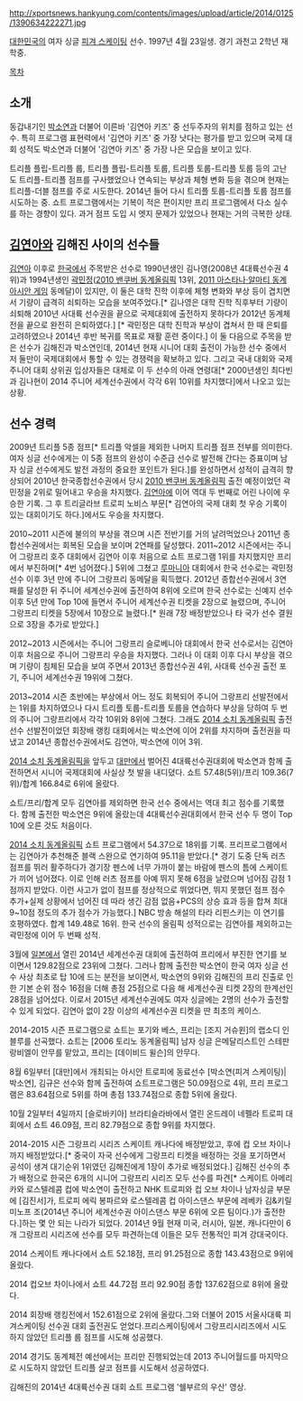 http://xportsnews.hankyung.com/contents/images/upload/article/2014/0125/1390634222271.jpg

[[대한민국]]의 여자 싱글 [[피겨 스케이팅]] 선수. 1997년 4월 23일생. 경기 과천고 2학년 재학중.

[[목차]]

== 소개 ==
동갑내기인 [[박소연(피겨 스케이팅)|박소연]]과 더불어 이른바 '김연아 키즈' 중 선두주자의 위치를 점하고 있는 선수. 특히 프로그램 표현력에서 '김연아 키즈' 중 가장 낫다는 평가를 받고 있으며 국제 대회 성적도 박소연과 더불어 '김연아 키즈' 중 가장 나은 모습을 보이고 있다.

트리플 플립-트리플 룹, 트리플 플립-트리플 토룹, 트리플 토룹-트리플 토룹 등의 고난도 트리플-트리플 점프를 구사했었으나 연속되는 부상과 체형 변화 등을 겪으며 현재는 트리플-더블 점프를 주로 시도한다. 2014년 들어 다시 트리플 토룹-트리플 토룹 점프를 시도하는 중. 쇼트 프로그램에서는 기복이 적은 편이지만 프리 프로그램에서 다소 실수를 하는 경향이 있다. 과거 점프 도입 시 엣지 문제가 있었으나 현재는 거의 극복한 상태.


== [[김연아]]와 김해진 사이의 선수들 ==
[[김연아]] 이후로 [[한국]]에서 주목받은 선수로 1990년생인 김나영(2008년 4대륙선수권 4위)과 1994년생인 [[곽민정]]([[2010 밴쿠버 동계올림픽]] 13위, [[2011 아스타나·알마티 동계 아시안 게임]] 동메달)이 있지만, 이 둘은 대학 진학 이후에 체형 변화와 부상 등이 겹치면서 기량이 급격히 쇠퇴하는 모습을 보여주었다.[* 김나영은 대학 진학 직후부터 기량이 쇠퇴해 2010년 사대륙 선수권을 끝으로 국제대회에 출전하지 못하다가 2012년 동계체전을 끝으로 완전히 은퇴하였다.] [* 곽민정은 대학 진학과 부상이 겹쳐서 한 때 은퇴를 고려하였으나 2014년 후반 복귀를 목표로 재활 훈련 중이다.] 이 둘 다음으로 주목을 받은 선수가 김해진과 박소연인데, 2014년 현재 시니어 대회 출전이 가능한 선수 중에서 저 둘만이 국제대회에서 통할 수 있는 경쟁력을 확보하고 있다. 그리고 국내 대회와 국제 주니어 대회 상위권 입상자들은 대체로 이 두 선수의 아래 연령대[* 2000년생인 최다빈과 김나현이 2014 주니어 세계선수권에서 각각 6위 10위를 차지했다]에서 나오고 있는 상황.

== 선수 경력 ==
2009년 트리플 5종 점프[* 트리플 악셀을 제외한 나머지 트리플 점프 전부를 의미한다. 여자 싱글 선수에게는 이 5종 점프의 완성이 수준급 선수로 발전해 간다는 증표이며 남자 싱글 선수에게도 발전 과정의 중요한 포인트가 된다.]를 완성하면서 성적이 급격히 향상되어 2010년 한국종합선수권에서 당시 [[2010 밴쿠버 동계올림픽]] 출전 예정이었던 곽민정을 2위로 밀어내고 우승을 차지했다. [[김연아]]에 이어 역대 두 번째로 어린 나이에 우승한 기록. 그 후 트리글라브 트로피 노비스 부문[* 김연아의 국제 대회 첫 우승 기록이 있는 대회이기도 하다.]에서도 우승을 차지했다.

2010~2011 시즌에 불의의 부상을 겪으며 시즌 전반기를 거의 날려먹었으나 2011년 종합선수권에서는 회복된 모습을 보이며 2연패를 달성했다. 2011~2012 시즌에서는 주니어 그랑프리 호주 대회에서 김연아 이후 처음으로 쇼트 프로그램 1위를 차지했지만 프리에서 부진하며[* 4번 넘어졌다.] 5위에 그쳤고 [[루마니아]] 대회에서 한국 선수로는 곽민정 선수 이후 3년 만에 주니어 그랑프리 동메달을 획득했다. 2012년 종합선수권에서 3연패를 달성한 뒤 주니어 세계선수권에 출전하여 8위에 오르며 한국 선수로는 신예지 선수 이후 5년 만에 Top 10에 들면서 주니어 세계선수권 티켓을 2장으로 늘렸으며, 주니어 그랑프리 티켓을 5장에서 10장으로 늘렸다.[* 원래 7장 배정받았으나 타 국가 선수 결원으로 3장을 추가로 받았다.]

2012~2013 시즌에서는 주니어 그랑프리 슬로베니아 대회에서 한국 선수로서는 김연아 이후 처음으로 주니어 그랑프리 우승을 차지했다. 그러나 이 대회 이후 다시 부상을 겪으며 기량이 침체된 모습을 보여 주면서 2013년 종합선수권 4위, 사대륙 선수권 출전 포기, 주니어 세계선수권 19위에 그쳤다. 

2013~2014 시즌 초반에는 부상에서 어느 정도 회복되어 주니어 그랑프리 선발전에서는 1위를 차지하였으나 다시 트리플 토룹-트리플 토룹을 연습하다 부상을 당하여 두 번의 주니어 그랑프리에서 각각 10위와 8위에 그쳤다. 그래도 [[2014 소치 동계올림픽]] 출전 선수 선발전이었던 회장배 랭킹 대회에서는 박소연에 이어 2위를 차지하며 출전권을 따냈고 2014년 종합선수권에서도 김연아, 박소연에 이어 3위.

[[2014 소치 동계올림픽]]을 앞두고 [[대만]]에서 벌어진 4대륙선수권대회에 박소연과 함께 출전하면서 시니어 국제대회에 사실상 첫 발을 내디뎠다. 쇼트 57.48(5위)/프리 109.36(7위)/합계 166.84로 6위에 올랐다.

쇼트/프리/합계 모두 김연아를 제외하면 한국 선수 중에서는 역대 최고 점수를 기록했다. 함께 출전한 박소연은 9위에 올랐는데 4대륙선수권대회에서 한국 선수 두 명이 Top 10에 오른 것도 처음이다.

[[2014 소치 동계올림픽]] 쇼트 프로그램에서 54.37으로 18위를 기록. 프리프로그램에서는 김연아가 추천해준 블랙 스완으로 연기하여 95.11을 받았다.[* 경기 도중 단독 러츠 점프를 뛰러 활주하다가 경기장 펜스에 너무 가까이 붙는 바람에 펜스의 틈에 스케이트가 끼어 넘어졌다. 이로 인해 러츠 점프를 아예 뛰지 못해 6점을 날렸으며 넘어짐 감점 1점까지 받았다. 이런 사고가 없이 점프를 정상적으로 뛰었다면, 뛰지 못했던 점프 점수 추가+실제 상황에서 넘어진 데 따라 생긴 감점 없음+PCS의 상승 효과 등을 합쳐 최대 9~10점 정도의 추가 점수가 가능했다.] NBC 방송 해설의 타라 리핀스키는 이 연기를 호평하였다. 
합계 149.48로 16위. 한국 선수의 올림픽 성적으로는 김연아를 제외하고는 곽민정에 이어 두 번째 성적.

3월에 [[일본]]에서 열린 2014년 세계선수권 대회에 출전하여 프리에서 부진한 연기를 보이면서 129.82점으로 23위에 그쳤다. 그러나 함께 출전한 박소연이 한국 여자 싱글 선수 사상 최초로 탑 10에 드는 분전을 보이면서, 박소연의 9위와 김해진의 프리 진출로 인한 기본 순위 점수 16점을 더해 총점 25점으로 다음 해 세계선수권 티켓 2장의 한계선인 28점을 넘어섰다. 이로서 2015년 세계선수권에도 여자 싱글에는 2명의 선수가 출전할 수 있게 되었다. 김연아 없이 2장 이상의 세계선수권 티켓을 딴 최초의 케이스.

2014-2015 시즌 프로그램으로 쇼트는 포기와 베스, 프리는 [조지 거슈윈]의 랩소디 인 블루를 선곡했다. 쇼트는 [2006 토리노 동계올림픽] 남자 싱글 은메달리스트인 스테판 랑비엘이 안무를 맡았고, 프리는 [데이비드 윌슨]의 안무다. 

8월 6일부터 [대만]에서 개최되는 아시안 트로피에 동료선수 [박소연(피겨 스케이팅)|박소연], 김규은 선수와 함께 출전하여 쇼트프로그램은 50.09점으로 4위, 프리 프로그램은 83.64점으로 5위를 하며 총점 133.74점으로 종합 5위에 올랐다.

10월 2일부터 4일까지 [슬로바키아] 브라티슬라바에서 열린 온드레이 네펠라 트로피 대회에서 쇼트 46.09점, 프리 82.79점으로 종합 9위를 차지했다.

2014-2015 시즌 그랑프리 시리즈 스케이트 캐나다에 배정받았고, 후에 컵 오브 차이나까지 배정받았다.[* 중국이 자국 선수에게 그랑프리 티켓을 배정하는 것을 포기하면서 공석이 생겨 대기순위 1위였던 김해진에게 1장이 추가로 배정되었다.] 김해진 선수의 추가 배정으로 한국은 6개의 시니어 그랑프리 시리즈 모두 선수를 파견[* 스케이트 아메리카와 로스텔레콤 컵에 박소연이 출전하고 NHK 트로피와 컵 오브 차이나  남자싱글 부문에 [김진서]가, 트로피 에릭 봉파르와 로스텔레콤 컵 아이스댄스 부문에 레베카 김&키릴 미노프 조(2014년 주니어 세계선수권 아이스댄스 부문 6위에 오른 팀이다.)가 출전한다.]하는 몇 안 되는 나라가 되었다. 2014년 9월 현재 미국, 러시아, 일본, 캐나다만이 6개 그랑프리 시리즈에 선수를 모두 파견하는데 이들은 모두 전통적인 피겨 강대국이다. 

2014 스케이트 캐나다에서 쇼트 52.18점, 프리 91.25점으로 종합 143.43점으로 9위에 올랐다. 

2014 컵오브 차이나에서 쇼트 44.72점 프리 92.90점 종합 137.62점으로 8위에 올랐다.

2014 회장배 랭킹전에서 152.61점으로 2위에 올랐다.그와 더불어 2015 서울사대륙 피겨스케이팅 선수권 대회 출전권도 얻었다.프리스케이팅에서 그랑프리시리즈에서 시도하지 않았던 트리플 룹 점프를 시도해 성공했다. 

2014 경기도 동계체전 예선에서는 프리만 진행되었는데 2013 주니어월드를 마지막으로 시도하지 않았던 트리플 살코 점프를 시도해서 성공하였다.
{{{#!HTML
<object width="560" height="315"><param name="movie" value="//www.youtube.com/v/9_pO0gMl6mY?hl=ko_KR&amp;version=3"></param><param name="allowFullScreen" value="true"></param><param name="allowscriptaccess" value="always"></param><embed src="//www.youtube.com/v/9_pO0gMl6mY?hl=ko_KR&amp;version=3" type="application/x-shockwave-flash" width="560" height="315" allowscriptaccess="always" allowfullscreen="true"></embed></object>
}}}

김해진의 2014년 4대륙선수권 대회 쇼트 프로그램 '쉘부르의 우산' 영상.
